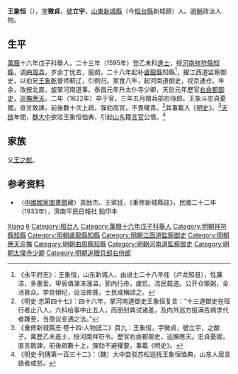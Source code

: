 '''王象恒'''（{{bd|？年||1622年||catIdx=Wang王}}），[[表字|字]]'''微貞'''，[[號|號]]'''立宇'''，[[山東|山東]][[新城縣|新城縣]]（今[[桓台縣|桓台縣]]新城鎮）人。[[明朝|明朝]]政治人物。

== 生平 ==
[[萬曆|萬曆]]十六年戊子科舉人，二十三年（1595年）登乙未科[[進士|進士]]，授[[河南|河南]][[祥符縣|祥符縣]][[知縣|知縣]]，调[[曲周县|曲周县]]，岁余丁忧去，服阕，二十八年起补[[盧龍縣|盧龍縣]]知縣<ref>《永平府志》：王象恒，山东新城人，由进士二十八年任（卢龙知县），性廉洁，多惠爱。甲辰值灤涞漲溢，郭内行舟，歲饥，流民载道。公开仓赈粥，全活甚众。学宫傾圮，设法修葺，士民咸稱颂之。</ref>，擢江西道监察御史，以伯兄[[王象乾|王象乾]]督师蓟辽，引例归。家食八年，起河南道御史，视京通仓。年余，改按北直，旋掌河南道事。泰昌元年升太仆寺少卿，天启元年歷官[[右僉都御史|右僉都御史]]，[[巡撫|巡撫]][[應天|應天]]。二年（1622年）卒于官，三年五月赠兵部右侍郎。王象斗忠貞憂國，直言敢諫，前後數十次上疏，彈劾高官，不畏權貴。<ref>《明史·志第四十七》：四十六年，掌河南道御史王象恒复言：“十三道御史在班行者止八人，六科给事中止五人，而册封典试诸差，及内外巡方报满告病求代者踵至，当亟议变通之法。”</ref>其事載入《[[明史|明史]]》。<ref>《重修新城縣志·卷十四·人物誌二》頁九：王象恒，字微貞，號立宇，之猷子。萬歷乙未進士，授河南祥符令。歷官右僉都御史，巡撫應天。忠貞憂國，直言敢諫，前後疏數十上，彈劾不避權要。事載《明史》。</ref>[[天啟|天啟]]年間，[[魏大中|魏大中]]欲驳王象恒恤典，引起[[山东|山东]]籍[[言官|言官]]公憤。<ref>《明史·列傳第一百三十二》：（魏）大中尝驳苏松巡抚王象恒恤典，山东人居言路者咸怒。</ref>

== 家族 ==
父[[王之猷|王之猷]]。

== 参考资料 ==
{{reflist}}
*（[[中國國家圖書館|中國國家圖書館]]藏）袁励杰、王寀廷，《重修新城縣誌》，民國二十二年（1933年），濟南平民日報社 鉛印本

{{萬曆二十三年乙未科殿試金榜}}
{{山東新城王氏}}

{{Authority control}}

{{DEFAULTSORT:Wang王}}
[[Category:王姓|Xiang]]
[[Category:新城王氏|6]]
[[Category:桓台人|Category:桓台人]]
[[Category:萬曆十六年戊子科舉人|Category:萬曆十六年戊子科舉人]]
[[Category:明朝祥符縣知縣|Category:明朝祥符縣知縣]]
[[Category:明朝盧龍縣知縣|Category:明朝盧龍縣知縣]]
[[Category:明朝江西道監察御史|Category:明朝江西道監察御史]]
[[Category:明朝應天巡撫|Category:明朝應天巡撫]]
[[Category:明朝曲周縣知縣|Category:明朝曲周縣知縣]]
[[Category:明朝河南道監察御史|Category:明朝河南道監察御史]]
[[Category:明朝太僕寺少卿|Category:明朝太僕寺少卿]]
[[Category:明朝追贈兵部右侍郎|Category:明朝追贈兵部右侍郎]]